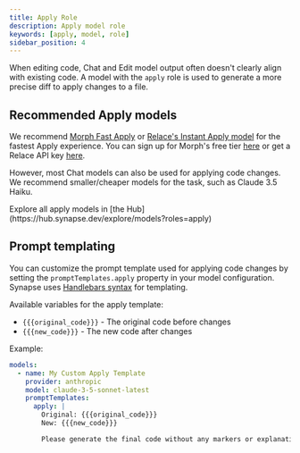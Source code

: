 ```yaml
---
title: Apply Role
description: Apply model role
keywords: [apply, model, role]
sidebar_position: 4
---
```


When editing code, Chat and Edit model output often doesn't clearly align with existing code. A model with the `apply` role is used to generate a more precise diff to apply changes to a file.

## Recommended Apply models

We recommend [Morph Fast Apply](https://morphllm.com) or [Relace's Instant Apply model](https://hub.synapse.dev/relace/instant-apply) for the fastest Apply experience. You can sign up for Morph's free tier [here](https://morphllm.com/dashboard) or get a Relace API key [here](https://app.relace.ai/settings/api-keys).

However, most Chat models can also be used for applying code changes. We recommend smaller/cheaper models for the task, such as Claude 3.5 Haiku.

<Info>
  Explore all apply models in [the
  Hub](https://hub.synapse.dev/explore/models?roles=apply)
</Info>

## Prompt templating

You can customize the prompt template used for applying code changes by setting the `promptTemplates.apply` property in your model configuration. Synapse uses [Handlebars syntax](https://handlebarsjs.com/guide/) for templating.

Available variables for the apply template:

- `{{{original_code}}}` - The original code before changes
- `{{{new_code}}}` - The new code after changes

Example:

```yaml
models:
  - name: My Custom Apply Template
    provider: anthropic
    model: claude-3-5-sonnet-latest
    promptTemplates:
      apply: |
        Original: {{{original_code}}}
        New: {{{new_code}}}

        Please generate the final code without any markers or explanations.
```
